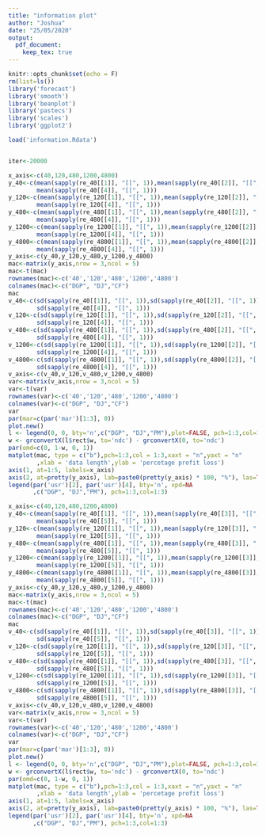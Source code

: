 ```yaml
---
title: "information plot"
author: "Joshua"
date: "25/05/2020"
output: 
  pdf_document:
    keep_tex: true
---
```


```r
knitr::opts_chunk$set(echo = F)
rm(list=ls())
library('forecast')
library('smooth')
library('beanplot')
library('pastecs')
library('scales')
library('ggplot2')

load('information.Rdata')


iter<-20000
```


```r
x_axis<-c(40,120,480,1200,4800)
y_40<-c(mean(sapply(re_40[[1]], "[[", 1)),mean(sapply(re_40[[2]], "[[", 1)),
        mean(sapply(re_40[[4]], "[[", 1)))
y_120<-c(mean(sapply(re_120[[1]], "[[", 1)),mean(sapply(re_120[[2]], "[[", 1)),
        mean(sapply(re_120[[4]], "[[", 1)))
y_480<-c(mean(sapply(re_480[[1]], "[[", 1)),mean(sapply(re_480[[2]], "[[", 1)),
        mean(sapply(re_480[[4]], "[[", 1)))
y_1200<-c(mean(sapply(re_1200[[1]], "[[", 1)),mean(sapply(re_1200[[2]], "[[", 1)),
        mean(sapply(re_1200[[4]], "[[", 1)))
y_4800<-c(mean(sapply(re_4800[[1]], "[[", 1)),mean(sapply(re_4800[[2]], "[[", 1)),
        mean(sapply(re_4800[[4]], "[[", 1)))
y_axis<-c(y_40,y_120,y_480,y_1200,y_4800)
mac<-matrix(y_axis,nrow = 3,ncol = 5)
mac<-t(mac)
rownames(mac)<-c('40','120','480','1200','4800')
colnames(mac)<-c("DGP", "DJ","CF")
mac
v_40<-c(sd(sapply(re_40[[1]], "[[", 1)),sd(sapply(re_40[[2]], "[[", 1)),
        sd(sapply(re_40[[4]], "[[", 1)))
v_120<-c(sd(sapply(re_120[[1]], "[[", 1)),sd(sapply(re_120[[2]], "[[", 1)),
        sd(sapply(re_120[[4]], "[[", 1)))
v_480<-c(sd(sapply(re_480[[1]], "[[", 1)),sd(sapply(re_480[[2]], "[[", 1)),
        sd(sapply(re_480[[4]], "[[", 1)))
v_1200<-c(sd(sapply(re_1200[[1]], "[[", 1)),sd(sapply(re_1200[[2]], "[[", 1)),
        sd(sapply(re_1200[[4]], "[[", 1)))
v_4800<-c(sd(sapply(re_4800[[1]], "[[", 1)),sd(sapply(re_4800[[2]], "[[", 1)),
        sd(sapply(re_4800[[4]], "[[", 1)))
v_axis<-c(v_40,v_120,v_480,v_1200,v_4800)
var<-matrix(v_axis,nrow = 3,ncol = 5)
var<-t(var)
rownames(var)<-c('40','120','480','1200','4800')
colnames(var)<-c("DGP", "DJ","CF")
var
par(mar=c(par('mar')[1:3], 0)) 
plot.new()
l <- legend(0, 0, bty='n',c("DGP", "DJ","PM"),plot=FALSE, pch=1:3,col=1:3)
w <- grconvertX(l$rect$w, to='ndc') - grconvertX(0, to='ndc')
par(omd=c(0, 1-w, 0, 1))
matplot(mac, type = c("b"),pch=1:3,col = 1:3,xaxt = "n",yaxt = "n"
        ,xlab = 'data length',ylab = 'percetage profit loss') 
axis(1, at=1:5, labels=x_axis)
axis(2, at=pretty(y_axis), lab=paste0(pretty(y_axis) * 100, "%"), las=TRUE)
legend(par('usr')[2], par('usr')[4], bty='n', xpd=NA
       ,c("DGP", "DJ","PM"), pch=1:3,col=1:3)

```




```r
x_axis<-c(40,120,480,1200,4800)
y_40<-c(mean(sapply(re_40[[1]], "[[", 1)),mean(sapply(re_40[[3]], "[[", 1)),
        mean(sapply(re_40[[5]], "[[", 1)))
y_120<-c(mean(sapply(re_120[[1]], "[[", 1)),mean(sapply(re_120[[3]], "[[", 1)),
        mean(sapply(re_120[[5]], "[[", 1)))
y_480<-c(mean(sapply(re_480[[1]], "[[", 1)),mean(sapply(re_480[[3]], "[[", 1)),
        mean(sapply(re_480[[5]], "[[", 1)))
y_1200<-c(mean(sapply(re_1200[[1]], "[[", 1)),mean(sapply(re_1200[[3]], "[[", 1)),
        mean(sapply(re_1200[[5]], "[[", 1)))
y_4800<-c(mean(sapply(re_4800[[1]], "[[", 1)),mean(sapply(re_4800[[3]], "[[", 1)),
        mean(sapply(re_4800[[5]], "[[", 1)))
y_axis<-c(y_40,y_120,y_480,y_1200,y_4800)
mac<-matrix(y_axis,nrow = 3,ncol = 5)
mac<-t(mac)
rownames(mac)<-c('40','120','480','1200','4800')
colnames(mac)<-c("DGP", "DJ","CF")
mac
v_40<-c(sd(sapply(re_40[[1]], "[[", 1)),sd(sapply(re_40[[3]], "[[", 1)),
        sd(sapply(re_40[[5]], "[[", 1)))
v_120<-c(sd(sapply(re_120[[1]], "[[", 1)),sd(sapply(re_120[[3]], "[[", 1)),
        sd(sapply(re_120[[5]], "[[", 1)))
v_480<-c(sd(sapply(re_480[[1]], "[[", 1)),sd(sapply(re_480[[3]], "[[", 1)),
        sd(sapply(re_480[[5]], "[[", 1)))
v_1200<-c(sd(sapply(re_1200[[1]], "[[", 1)),sd(sapply(re_1200[[3]], "[[", 1)),
        sd(sapply(re_1200[[5]], "[[", 1)))
v_4800<-c(sd(sapply(re_4800[[1]], "[[", 1)),sd(sapply(re_4800[[3]], "[[", 1)),
        sd(sapply(re_4800[[5]], "[[", 1)))
v_axis<-c(v_40,v_120,v_480,v_1200,v_4800)
var<-matrix(v_axis,nrow = 3,ncol = 5)
var<-t(var)
rownames(var)<-c('40','120','480','1200','4800')
colnames(var)<-c("DGP", "DJ","CF")
var
par(mar=c(par('mar')[1:3], 0)) 
plot.new()
l <- legend(0, 0, bty='n',c("DGP", "DJ","PM"),plot=FALSE, pch=1:3,col=1:3)
w <- grconvertX(l$rect$w, to='ndc') - grconvertX(0, to='ndc')
par(omd=c(0, 1-w, 0, 1))
matplot(mac, type = c("b"),pch=1:3,col = 1:3,xaxt = "n",yaxt = "n"
        ,xlab = 'data length',ylab = 'percetage profit loss') 
axis(1, at=1:5, labels=x_axis)
axis(2, at=pretty(y_axis), lab=paste0(pretty(y_axis) * 100, "%"), las=TRUE)
legend(par('usr')[2], par('usr')[4], bty='n', xpd=NA
       ,c("DGP", "DJ","PM"), pch=1:3,col=1:3)

```

